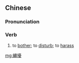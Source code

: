 {{also|缠扰}}
==Chinese==
{{zh-forms|s=缠扰}}

===Pronunciation===
{{zh-pron
|m=chánrǎo
|c=cin4 jiu2,cin4 jiu5
|cat=v
}}

===Verb===
{{zh-verb}}

# to [[bother]]; to [[disturb]]; to [[harass]]

[[mg:纏擾]]